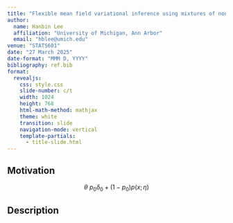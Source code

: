 ```yaml
---
title: "Flexible mean field variational inference using mixtures of non-overlapping exponential families"
author:
  name: Hanbin Lee
  affiliation: "University of Michigan, Ann Arbor"
  email: "hblee@umich.edu"
venue: "STATS601"
date: "27 March 2025"
date-format: "MMM D, YYYY"
bibliography: ref.bib
format: 
  revealjs:
    css: style.css
    slide-number: c/t
    width: 1024
    height: 768
    html-math-method: mathjax
    theme: white
    transition: slide
    navigation-mode: vertical 
    template-partials:
      - title-slide.html
---
```


## Motivation 

$$ 
\theta ~ p_0 \delta_0 + (1-p_0) p(x;\eta)
$$

## Description


